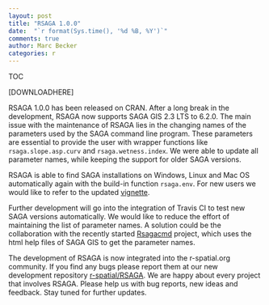 ```yaml
---
layout: post
title: "RSAGA 1.0.0"
date:  "`r format(Sys.time(), '%d %B, %Y')`"
comments: true
author: Marc Becker
categories: r
---
```


<script src="https://cdnjs.cloudflare.com/ajax/libs/mathjax/2.7.0/MathJax.js?config=TeX-AMS-MML_HTMLorMML" type="text/javascript"></script>

TOC

[DOWNLOADHERE]

RSAGA 1.0.0 has been released on CRAN. After a long break in the development, RSAGA now supports SAGA GIS 2.3 LTS to 6.2.0. The main issue with the maintenance of RSAGA lies in the changing names of the parameters used by the SAGA command line program. These parameters are essential to provide the user with wrapper functions like `rsaga.slope.asp.curv` and 
`rsaga.wetness.index`. We were able to update all parameter names, while keeping the support for older SAGA versions.

RSAGA is able to find SAGA installations on Windows, Linux and Mac OS automatically again with the build-in function `rsaga.env`. For new users we would like to refer to the updated [vignette](https://cran.r-project.org/web/packages/RSAGA/vignettes/RSAGA.html).

Further development will go into the integration of Travis CI to test new SAGA versions automatically. We would like to reduce the effort of maintaining the list of parameter names. A solution could be the collaboration with the recently started [Rsagacmd](https://github.com/stevenpawley/Rsagacmd) project, which uses the html help files of SAGA GIS to get the parameter names.

The development of RSAGA is now integrated into the r-spatial.org community. If you find any bugs please report them at our new development repository [r-spatial/RSAGA](https://github.com/r-spatial/RSAGA). We are happy about every project that involves RSAGA. Please help us with bug reports, new ideas and feedback. Stay tuned for further updates.